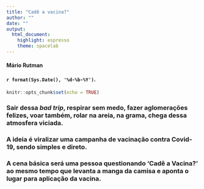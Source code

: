 ---
title: "Cadê a vacina?"
author: ""
date: ""
output: 
  html_document:
    highlight: espresso
    theme: spacelab
---
#### Mário Rutman
#### `r format(Sys.Date(), '%d-%b-%Y')`. 

```{r setup, include=FALSE}
knitr::opts_chunk$set(echo = TRUE)
```
### Sair dessa _bad trip_, respirar sem medo, fazer aglomerações felizes, voar também, rolar na areia, na grama, chega dessa atmosfera viciada.

### A ideia é viralizar uma campanha de vacinação contra Covid-19, sendo simples e direto.

### A cena básica será uma pessoa questionando 'Cadê a Vacina?' ao mesmo tempo que levanta a manga da camisa e aponta o lugar para aplicação da vacina.
